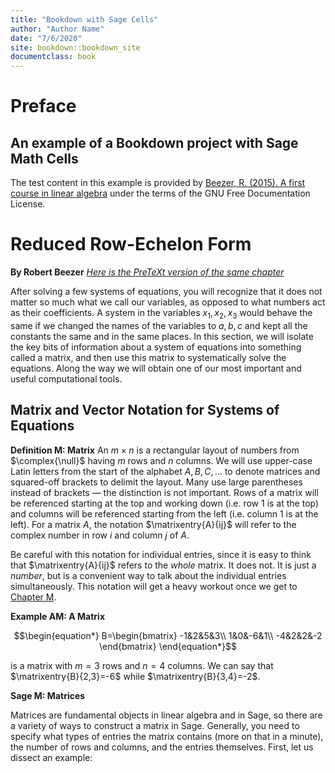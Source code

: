 ```yaml
---
title: "Bookdown with Sage Cells"
author: "Author Name"
date: "7/6/2020"
site: bookdown::bookdown_site
documentclass: book
---
```


# Preface {-}

## An example of a Bookdown project with Sage Math Cells

The test content in this example is provided by [Beezer, R. (2015). A first course in linear algebra](http://linear.ups.edu/html/fcla.html) under the terms of the GNU Free Documentation License.

<!--chapter:end:index.Rmd-->

# Reduced Row-Echelon Form

**By Robert Beezer**
_[Here is the PreTeXt version of the same chapter](https://github.com/rbeezer/fcla/blob/master/src2/section-RREF.xml)_

After solving a few systems of equations, you will recognize that it does not matter so much what we call our variables, as opposed to what numbers act as their coefficients. A system in the variables $x_1,\,x_2,\,x_3$ would behave the same if we changed the names of the variables to $a,\,b,\,c$ and kept all the constants the same and in the same places. In this section, we will isolate the key bits of information about a system of equations into something called a matrix, and then use this matrix to systematically solve the equations. Along the way we will obtain one of our most important and useful computational tools.

## Matrix and Vector Notation for Systems of Equations

**Definition M: Matrix** An $m\times n$ is a rectangular layout of numbers from $\complex{\null}$ having $m$ rows and $n$ columns. We will use upper-case Latin letters from the start of the alphabet $A,\,B,\,C,\dotsc$ to denote matrices and squared-off brackets to delimit the layout. Many use large parentheses instead of brackets — the distinction is not important. Rows of a matrix will be referenced starting at the top and working down (i.e. row 1 is at the top) and columns will be referenced starting from the left (i.e. column 1 is at the left). For a matrix $A$, the notation $\matrixentry{A}{ij}$ will refer to the complex number in row $i$ and column $j$ of $A$.

Be careful with this notation for individual entries, since it is easy to think that $\matrixentry{A}{ij}$ refers to the _whole_ matrix. It does not. It is just a _number_, but is a convenient way to talk about the individual entries simultaneously. This notation will get a heavy workout once we get to [Chapter M](http://linear.ups.edu/html/chapter-M.html).

**Example AM: A Matrix**

$$\begin{equation*}
B=\begin{bmatrix}
-1&2&5&3\\
1&0&-6&1\\
-4&2&2&-2
\end{bmatrix}
\end{equation*}$$

is a matrix with $m=3$ rows and $n=4$ columns. We can say that $\matrixentry{B}{2,3}=-6$ while $\matrixentry{B}{3,4}=-2$.

**Sage M: Matrices**

Matrices are fundamental objects in linear algebra and in Sage, so there are a variety of ways to construct a matrix in Sage. Generally, you need to specify what types of entries the matrix contains (more on that in a minute), the number of rows and columns, and the entries themselves. First, let us dissect an example:

<div class="compute">
  <script type="text/x-sage">
  
    A = matrix(QQ, 2, 3, [[1, 2, 3], [4, 5, 6]])
    A
  
  </script>
</div>

<!--chapter:end:01-reduced-row-echelon-form.Rmd-->


